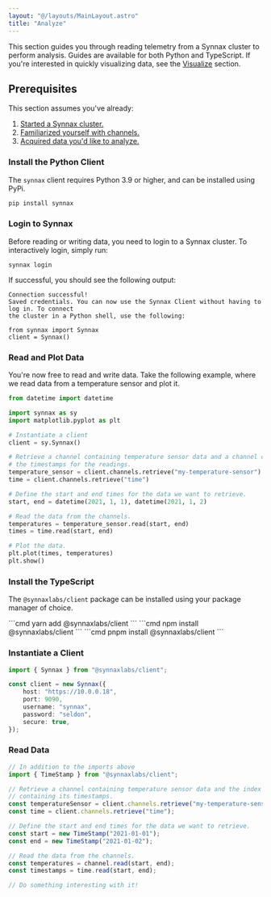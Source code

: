 ```yaml
---
layout: "@/layouts/MainLayout.astro"
title: "Analyze"
---
```


This section guides you through reading telemetry from a Synnax cluster to perform analysis.
Guides are available for both Python and TypeScript. If you're interested in quickly
visualizing data, see the [Visualize](/visualize/get-started) section.

## Prerequisites

This section assumes you've already:

1. [Started a Synnax cluster.](/deploy/get-started)
2. [Familiarized yourself with channels.](/concepts/channels)
3. [Acquired data you'd like to analyze.](/acquire/get-started)


<ClientTabs includeSetup={false}>
<Fragment slot="python">

### Install the Python Client

The `synnax` client requires Python 3.9 or higher, and can be installed using PyPi.

```cmd
pip install synnax
```

### Login to Synnax

Before reading or writing data, you need to login to a Synnax cluster. To interactively
login, simply run:

```
synnax login
```

If successful, you should see the following output:

```
Connection successful!
Saved credentials. You can now use the Synnax Client without having to log in. To connect
the cluster in a Python shell, use the following:

from synnax import Synnax
client = Synnax()
```

### Read and Plot Data

You're now free to read and write data. Take the following example,
where we read data from a temperature sensor and plot it.

```python
from datetime import datetime

import synnax as sy
import matplotlib.pyplot as plt

# Instantiate a client
client = sy.Synnax()

# Retrieve a channel containing temperature sensor data and a channel containing
# the timestamps for the readings.
temperature_sensor = client.channels.retrieve("my-temperature-sensor")
time = client.channels.retrieve("time")

# Define the start and end times for the data we want to retrieve.
start, end = datetime(2021, 1, 1), datetime(2021, 1, 2)

# Read the data from the channels.
temperatures = temperature_sensor.read(start, end)
times = time.read(start, end)

# Plot the data.
plt.plot(times, temperatures)
plt.show()
```

</Fragment>
<Fragment slot="typescript">

### Install the TypeScript

The `@synnaxlabs/client` package can be installed using your package manager of choice.

<PackageManagerTabs client:idle>

<Fragment slot="yarn">
```cmd
yarn add @synnaxlabs/client
```
</Fragment>
<Fragment slot="npm">
```cmd
npm install @synnaxlabs/client
```
</Fragment>
<Fragment slot="pnpm">
```cmd
pnpm install @synnaxlabs/client
```
</Fragment>
</PackageManagerTabs>

### Instantiate a Client

```typescript
import { Synnax } from "@synnaxlabs/client";

const client = new Synnax({
    host: "https://10.0.0.18",
    port: 9090,
    username: "synnax",
    password: "seldon",
    secure: true,
});
```

### Read Data

```typescript
// In addition to the imports above
import { TimeStamp } from "@synnaxlabs/client";

// Retrieve a channel containing temperature sensor data and the index channel
// containing its timestamps.
const temperatureSensor = client.channels.retrieve("my-temperature-sensor");
const time = client.channels.retrieve("time");

// Define the start and end times for the data we want to retrieve.
const start = new TimeStamp("2021-01-01");
const end = new TimeStamp("2021-01-02");

// Read the data from the channels.
const temperatures = channel.read(start, end);
const timestamps = time.read(start, end);

// Do something interesting with it!
```

</Fragment>
</ClientTabs>
